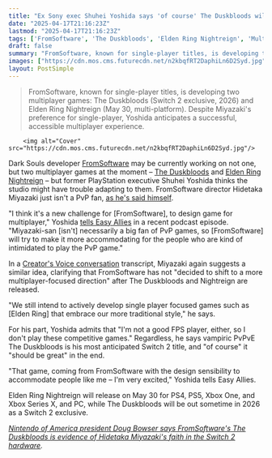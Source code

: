 ```yaml
---
title: "Ex Sony exec Shuhei Yoshida says 'of course' The Duskbloods will 'be great,' but it and Elden Ring Nightreign present a 'new challenge' for FromSoftware and boss Hidetaka Miyazaki"
date: "2025-04-17T21:16:23Z"
lastmod: "2025-04-17T21:16:23Z"
tags: ['FromSoftware', 'The Duskbloods', 'Elden Ring Nightreign', 'Multiplayer', 'PvPvE', 'Action RPG', 'Switch 2', 'PS4', 'PS5', 'Xbox One', 'Xbox Series X', 'PC']
draft: false
summary: "FromSoftware, known for single-player titles, is developing two multiplayer games: The Duskbloods (Switch 2 exclusive, 2026) and Elden Ring Nightreign (May 30, multi-platform).  Despite Miyazaki's preference for single-player,  Yoshida anticipates a successful, accessible multiplayer experience."
images: ["https://cdn.mos.cms.futurecdn.net/n2kbqfRT2DaphiLn6D2Syd.jpg"]
layout: PostSimple
---
```

> FromSoftware, known for single-player titles, is developing two multiplayer games: The Duskbloods (Switch 2 exclusive, 2026) and Elden Ring Nightreign (May 30, multi-platform).  Despite Miyazaki's preference for single-player,  Yoshida anticipates a successful, accessible multiplayer experience.


        <img alt="Cover" src="https://cdn.mos.cms.futurecdn.net/n2kbqfRT2DaphiLn6D2Syd.jpg"/>
        
Dark Souls developer [FromSoftware](https://www.gamesradar.com/tag/fromsoftware/) may be currently working on not one, but two multiplayer games at the moment – [<u>The Duskbloods</u>](https://www.gamesradar.com/the-duskbloods-guide/) and [<u>Elden Ring Nightreign</u>](https://www.gamesradar.com/games/action-rpg/elden-ring-nightreign-guide/) – but former PlayStation executive Shuhei Yoshida thinks the studio might have trouble adapting to them. FromSoftware director Hidetaka Miyazaki just isn't a PvP fan, [as he's said himself](https://www.gamesradar.com/games/action-rpg/hidetaka-miyazaki-shares-the-duskbloods-worries-of-some-elden-ring-and-dark-souls-fans-i-personally-am-not-much-of-a-pvp-person-and-i-wanted-to-make-something-thats-satisfying-even-for-players-like-me/).

"I think it's a new challenge for [FromSoftware], to design game for multiplayer," Yoshida [<u>tells Easy Allies</u>](https://www.youtube.com/watch?v=iWTzHlC_vrE) in a recent podcast episode. "Miyazaki-san [isn't] necessarily a big fan of PvP games, so [FromSoftware] will try to make it more accommodating for the people who are kind of intimidated to play the PvP game."

In a [Creator's Voice conversation](https://www.gamesradar.com/games/action-rpg/fromsoftware-boss-hidetaka-miyazaki-says-we-still-intend-to-develop-single-player-focused-games-even-as-the-duskbloods-follows-elden-ring-nightreign-into-multiplayer/) transcript, Miyazaki again suggests a similar idea, clarifying that FromSoftware has not "decided to shift to a more multiplayer-focused direction" after The Duskbloods and Nightreign are released.

"We still intend to actively develop single player focused games such as [Elden Ring] that embrace our more traditional style," he says.

For his part, Yoshida admits that "I'm not a good FPS player, either, so I don't play these competitive games." Regardless, he says vampiric PvPvE The Duskbloods is his most anticipated Switch 2 title, and "of course" it "should be great" in the end.

"That game, coming from FromSoftware with the design sensibility to accommodate people like me – I'm very excited," Yoshida tells Easy Allies.

Elden Ring Nightreign will release on May 30 for PS4, PS5, Xbox One, and Xbox Series X, and PC, while The Duskbloods will be out sometime in 2026 as a Switch 2 exclusive.

[<u><em>Nintendo of America president Doug Bowser says FromSoftware's The Duskbloods is evidence of Hidetaka Miyazaki's faith in the Switch 2 hardware</em></u>](https://www.gamesradar.com/games/action-rpg/nintendo-of-america-president-doug-bowser-says-fromsoftwares-the-duskbloods-is-evidence-of-hidetaka-miyazakis-faith-in-the-switch-2-hardware/)*.*
        